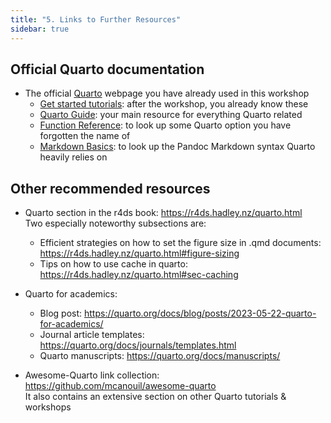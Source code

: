 ```yaml
---
title: "5. Links to Further Resources"
sidebar: true
---
```


## Official Quarto documentation

- The official [Quarto](https://quarto.org/) webpage you have already used in this workshop
    - [Get started tutorials](https://quarto.org/docs/get-started/): after the workshop, you already know these
    - [Quarto Guide](https://quarto.org/docs/guide/): your main resource for everything Quarto related
    - [Function Reference](https://quarto.org/docs/reference/): to look up some Quarto option you have forgotten the name of
    - [Markdown Basics](https://quarto.org/docs/authoring/markdown-basics.html): to look up the Pandoc Markdown syntax Quarto heavily relies on

## Other recommended resources

- Quarto section in the r4ds book: <https://r4ds.hadley.nz/quarto.html>  
  Two especially noteworthy subsections are:
  
    - Efficient strategies on how to set the figure size in .qmd documents:  
    <https://r4ds.hadley.nz/quarto.html#figure-sizing>
    - Tips on how to use cache in quarto:  
    <https://r4ds.hadley.nz/quarto.html#sec-caching>
    
- Quarto for academics:
    - Blog post: <https://quarto.org/docs/blog/posts/2023-05-22-quarto-for-academics/>
    - Journal article templates: <https://quarto.org/docs/journals/templates.html>
    - Quarto manuscripts: <https://quarto.org/docs/manuscripts/>
    
- Awesome-Quarto link collection: <https://github.com/mcanouil/awesome-quarto>  
  It also contains an extensive section on other Quarto tutorials & workshops
